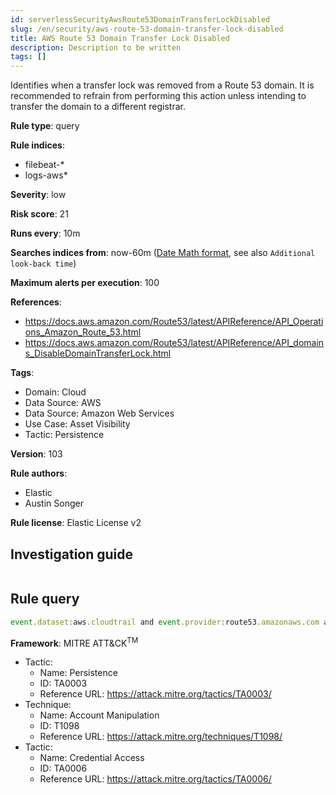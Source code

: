 ```yaml
---
id: serverlessSecurityAwsRoute53DomainTransferLockDisabled
slug: /en/security/aws-route-53-domain-transfer-lock-disabled
title: AWS Route 53 Domain Transfer Lock Disabled
description: Description to be written
tags: []
---
```


<div id="aws-route-53-domain-transfer-lock-disabled"></div>

Identifies when a transfer lock was removed from a Route 53 domain. It is recommended to refrain from performing this action unless intending to transfer the domain to a different registrar.

**Rule type**: query

**Rule indices**: 

* filebeat-*
* logs-aws*

**Severity**: low

**Risk score**: 21

**Runs every**: 10m

**Searches indices from**: now-60m ([Date Math format](((ref))/common-options.html#date-math), see also <DocLink id="serverlessSecurityRulesUiCreate" section="set-the-rules-schedule">`Additional look-back time`</DocLink>)

**Maximum alerts per execution**: 100

**References**: 

* https://docs.aws.amazon.com/Route53/latest/APIReference/API_Operations_Amazon_Route_53.html
* https://docs.aws.amazon.com/Route53/latest/APIReference/API_domains_DisableDomainTransferLock.html

**Tags**: 

* Domain: Cloud
* Data Source: AWS
* Data Source: Amazon Web Services
* Use Case: Asset Visibility
* Tactic: Persistence

**Version**: 103

**Rule authors**: 

* Elastic
* Austin Songer

**Rule license**: Elastic License v2

## Investigation guide

```markdown

```

## Rule query

```js
event.dataset:aws.cloudtrail and event.provider:route53.amazonaws.com and event.action:DisableDomainTransferLock and event.outcome:success

```

**Framework**: MITRE ATT&CK<sup>TM</sup>

* Tactic:
    * Name: Persistence
    * ID: TA0003
    * Reference URL: https://attack.mitre.org/tactics/TA0003/
* Technique:
    * Name: Account Manipulation
    * ID: T1098
    * Reference URL: https://attack.mitre.org/techniques/T1098/
* Tactic:
    * Name: Credential Access
    * ID: TA0006
    * Reference URL: https://attack.mitre.org/tactics/TA0006/

